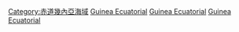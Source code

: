 [[Category:赤道幾內亞海域|Category:赤道幾內亞海域]]
[[Category:非洲海灣|Guinea Ecuatorial]]
[[Category:大西洋海灣|Guinea Ecuatorial]]
[[Category:各國海灣|Guinea Ecuatorial]]